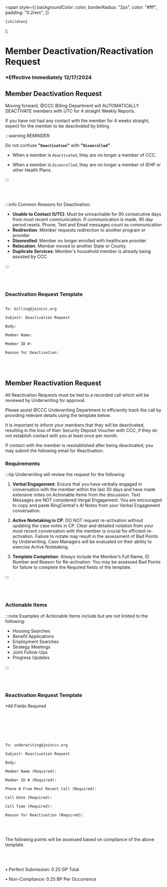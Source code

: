   <span
    style={{
      backgroundColor: color,
      borderRadius: "2px",
      color: "#fff",
      padding: "0.2rem",
    }}
  >
    {children}
  </span>
);

# Member Deactivation/Reactivation Request

### \*Effective Immediately 12/17/2024

## Member Deactivation Request

Moving forward, @CCC Billing Department will AUTOMATICALLY DEACTIVATE members with UTC for 4 straight
Weekly Reports.

If you have not had any contact with the member for 4 weeks straight, expect for the member to
be deactivated by billing.

:::warning REMINDER:

Do not confuse **"`Deactivation`"** with **"`Disenrolled`"**.

- When a member is _`Deactivated`_, they are no longer a member of CCC.

- When a member is _`Disenrolled`_, they are no longer a member of IEHP or other Health Plans.

:::

<br></br>

:::info Common Reasons for Deactivation:

- **Unable to Contact (UTC)**: Must be unreachable for 90 consecutive days from most recent communication. If
  communication is made, 90 day period resets. Phone, Text and Email messages count as communication
- **Redirection**: Member requests redirection to another program or provider
- **Disenrolled**: Member no longer enrolled with healthcare provider
- **Relocation**: Member moved to another State or County
- **Duplicate Services**: Member's household member is already being assisted by CCC

:::

<br></br>

### Deactivation Request Template

```

To: billing@joinccc.org

Subject: Deactivation Request

Body:

Member Name:

Member ID #:

Reason for Deactivation:

```

<br></br>

## Member Reactivation Request

All Reactivation Requests must be tied to a recorded call which will be reviewed by
Underwriting for approval.

Please assist @CCC Underwriting Department to efficiently track the call by providing
relevant details using the template below.

It is important to inform your members that they will be deactivated, resulting in the loss of their Security Deposit
Voucher with CCC, if they do not establish contact with you at least once per month.

If contact with the member is reestablished after being deactivated, you may submit the following email for Reactivation:

### Requirements

:::tip Underwriting will review the request for the following:

1. **Verbal Engagement**: Ensure that you have verbally engaged in conversation with the member within the last
   30 days and have made extensive notes on Actionable Items from the discussion. Text Messages are NOT
   considered Vergal Engagement. You are encouraged to copy and paste RingCentral's AI Notes from your
   Verbal Engagement conversation.

2. **Active Notetaking in CP**: DO NOT request re-activation without updating the case notes in CP. Clear and
   detailed notation from your most recent conversation with the member is crucial for efficient re-activation.
   Failure to notate may result in the assessment of Bad Points by Underwriting. Case Managers will be
   evaluated on their ability to exercise Active Notetaking.

3. **Template Completion**: Always include the Member’s Full Name, ID Number and Reason for Re-activation. You
   may be assessed Bad Points for failure to complete the Required fields of the template.

:::

<br></br>

### Actionable Items

:::note Examples of Actionable Items include but are not limited to the following:

- Housing Searches
- Benefit Applications
- Employment Searches
- Strategy Meetings
- Joint Follow-Ups
- Progress Updates

:::

<br></br>

### Reactivation Request Template

<Highlight color="#b51a00">\*All Fields Required</Highlight>

<br></br>
<br></br>

```

To: underwriting@joinccc.org

Subject: Reactivation Request

Body:

Member Name (Required):

Member ID # (Required):

Phone # From Most Recent Call (Required):

Call Date (Required):

Call Time (Required):

Reason for Reactivation (Required):

```

<br></br>

The following points will be assessed based on compliance of the above template.

<br></br>

• <Highlight color="#25c2a0">Perfect Submission</Highlight>: 0.25 GP Total

• <Highlight color="#ff2600">Non-Compliance</Highlight>: 0.25 BP Per Occurrence
